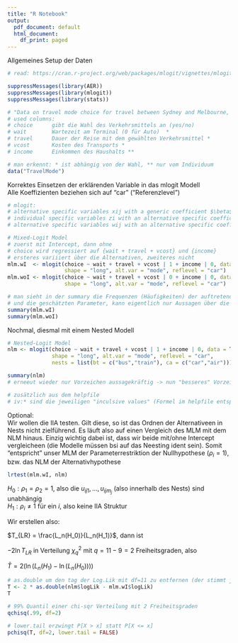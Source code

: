 ```yaml
---
title: "R Notebook"
output:
  pdf_document: default
  html_document:
    df_print: paged
---
```


Allgemeines Setup der Daten
```r
# read: https://cran.r-project.org/web/packages/mlogit/vignettes/mlogit.pdf

suppressMessages(library(AER))
suppressMessages(library(mlogit))
suppressMessages(library(stats))

# "Data on travel mode choice for travel between Sydney and Melbourne, Australia."
# used columns:
# choice      gibt die Wahl des Verkehrsmittels an (yes/no)
# wait        Wartezeit am Terminal (0 für Auto)  *
# travel      Dauer der Reise mit dem gewählten Verkehrsmittel *
# vcost       Kosten des Transports *
# income      Einkommen des Haushalts **

# man erkennt: * ist abhängig von der Wahl, ** nur vom Individuum
data("TravelMode")
```


Korrektes Einsetzen der erklärenden Variable in das mlogit Modell  
Alle Koeffizienten beziehen sich auf "car" ("Referenzlevel")
```r
# mlogit:
# alternative specific variables xij with a generic coefficient $\beta$ |
# individual specific variables zi with an alternative specific coefficients $\gamma$j |
# alternative specific variables wij with an alternative specific coefficient $\delta$j

# Mixed-Logit Model
# zuerst mit Intercept, dann ohne
# choice wird regressiert auf {wait + travel + vcost} und {income}
# ersteres variiiert über die Alternativen, zweiteres nicht
mlm.wI  <- mlogit(choice ~ wait + travel + vcost | 1 + income | 0, data = TravelMode,
                  shape = "long", alt.var = "mode", reflevel = "car")
mlm.woI <- mlogit(choice ~ wait + travel + vcost | 0 + income | 0, data = TravelMode,
                  shape = "long", alt.var = "mode", reflevel = "car")

# man sieht in der summary die Frequenzen (Häufigkeiten) der auftretenden Entscheeidungen
# und die geschätzten Parameter, kann eigentlich nur Aussagen über die Vorzeichen treffen
summary(mlm.wI)
summary(mlm.woI)
```

Nochmal, diesmal mit einem Nested Modell
```r
# Nested-Logit Model
nlm <- mlogit(choice ~ wait + travel + vcost | 1 + income | 0, data = TravelMode,
              shape = "long", alt.var = "mode", reflevel = "car",
              nests = list(bt = c("bus","train"), ca = c("car","air")))

summary(nlm)
# erneeut wieder nur Vorzeichen aussagekräftig -> nun "besseres" Vorzeichen bei air

# zusätzlich aus dem helpfile
# iv:* sind die jeweiligen "inculsive values" (Formel im helpfile entspricht "unserer inclusive sum") des Nests

```


Optional:  
Wir wollen die IIA testen. Gilt diese, so ist das Ordnen der Alternativeen in Nests nicht zielführend. Es läuft also auf einen Vergleich des MLM mit dem NLM hinaus. Einzig wichtig dabei ist, dass wir beide mit/ohne Intercept vergleicheen (die Modelle müssen bsi auf das Neesting ident sein). Somit "entspricht" unser MLM der Parameterrestriktion der Nullhypothese ($\rho_i = 1$), bzw. das NLM der Alternativhypothese
```r
lrtest(mlm.wI, nlm)
```

$H_0: \rho_1 = \rho_2 = 1$, also die $u_{ij1}, \dots, u_{ijm_j}$ (also innerhalb des Nests) sind unabhängig  
$H_1: \rho_i \neq 1$ für ein $i$, also keine IIA Struktur  
  
    
Wir erstellen also:  
  
$T_{LR} = \frac{L_n(H_0)}{L_n(H_1)}$, dann ist  
  
$-2 \ln T_{LR}$ in Verteilung $\chi^2_q$ mit $q=11-9=2$ Freiheitsgraden, also 
  
$\bar{T} = 2 (\ln(L_n(H_1) - \ln(L_n(H_0))))$

```r
# as.double um den tag der Log.Lik mit df=11 zu entfernen (der stimmt ja jetzt nicht mehr)
T <- 2 * as.double(nlm$logLik - mlm.wI$logLik)
T

# 99% Quantil einer chi-sqr Verteilung mit 2 Freiheitsgraden
qchisq(.99, df=2)

# lower.tail erzwingt P[X > x] statt P[X <= x]
pchisq(T, df=2, lower.tail = FALSE)
```

